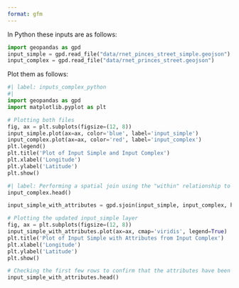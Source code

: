 ```yaml
---
format: gfm
---
```


In Python these inputs are as follows:

```python
import geopandas as gpd
input_simple = gpd.read_file("data/rnet_pinces_street_simple.geojson")
input_complex = gpd.read_file("data/rnet_princes_street.geojson")
```

Plot them as follows:

```python
#| label: inputs_complex_python
#| 
import geopandas as gpd
import matplotlib.pyplot as plt

# Plotting both files
fig, ax = plt.subplots(figsize=(12, 8))
input_simple.plot(ax=ax, color='blue', label='input_simple')
input_complex.plot(ax=ax, color='red', label='input_complex')
plt.legend()
plt.title('Plot of Input Simple and Input Complex')
plt.xlabel('Longitude')
plt.ylabel('Latitude')
plt.show()

```

```python
#| label: Performing a spatial join using the "within" relationship to transfer all attributes from input_complex to input_simple
input_complex.head()

input_simple_with_attributes = gpd.sjoin(input_simple, input_complex, how="left", op="intersects")

# Plotting the updated input_simple layer
fig, ax = plt.subplots(figsize=(12, 8))
input_simple_with_attributes.plot(ax=ax, cmap='viridis', legend=True)
plt.title('Plot of Input Simple with Attributes from Input Complex')
plt.xlabel('Longitude')
plt.ylabel('Latitude')
plt.show()

# Checking the first few rows to confirm that the attributes have been transferred
input_simple_with_attributes.head()


```

